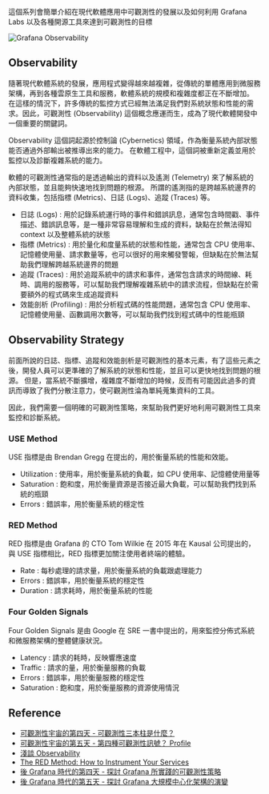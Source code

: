 這個系列會簡單介紹在現代軟體應用中可觀測性的發展以及如何利用 Grafana Labs 以及各種開源工具來達到可觀測性的目標

![Grafana Observability](/img/grafana/image.png)

## Observability

隨著現代軟體系統的發展，應用程式變得越來越複雜，從傳統的單體應用到微服務架構，再到各種雲原生工具和服務，軟體系統的規模和複雜度都正在不斷增加。
在這樣的情況下，許多傳統的監控方式已經無法滿足我們對系統狀態和性能的需求。因此，可觀測性 (Observability) 這個概念應運而生，成為了現代軟體開發中一個重要的關鍵詞。

Observability 這個詞起源於控制論 (Cybernetics) 領域，作為衡量系統內部狀態能否通過外部輸出被推導出來的能力。
在軟體工程中，這個詞被重新定義並用於監控以及診斷複雜系統的能力。

軟體的可觀測性通常指的是透過輸出的資料以及遙測 (Telemetry) 來了解系統的內部狀態，並且能夠快速地找到問題的根源。
所謂的遙測指的是跨越系統邊界的資料收集，包括指標 (Metrics)、日誌 (Logs)、追蹤 (Traces) 等。

- 日誌 (Logs) : 用於記錄系統運行時的事件和錯誤訊息，通常包含時間戳、事件描述、錯誤訊息等，是一種非常容易理解和生成的資料，缺點在於無法得知 context 以及整體系統的狀態
- 指標 (Metrics) : 用於量化和度量系統的狀態和性能，通常包含 CPU 使用率、記憶體使用量、請求數量等，也可以很好的用來觸發警報，但缺點在於無法幫助我們理解跨越系統邊界的問題
- 追蹤 (Traces) : 用於追蹤系統中的請求和事件，通常包含請求的時間線、耗時、調用的服務等，可以幫助我們理解複雜系統中的請求流程，但缺點在於需要額外的程式碼來生成追蹤資料
- 效能剖析 (Profiling) : 用於分析程式碼的性能問題，通常包含 CPU 使用率、記憶體使用量、函數調用次數等，可以幫助我們找到程式碼中的性能瓶頸

## Observability Strategy

前面所說的日誌、指標、追蹤和效能剖析是可觀測性的基本元素，有了這些元素之後，開發人員可以更準確的了解系統的狀態和性能，並且可以更快地找到問題的根源。
但是，當系統不斷擴增，複雜度不斷增加的時候，反而有可能因此過多的資訊而導致了我們分散注意力，使可觀測性淪為單純蒐集資料的工具。

因此，我們需要一個明確的可觀測性策略，來幫助我們更好地利用可觀測性工具來監控和診斷系統。

### USE Method

USE 指標是由 Brendan Gregg 在提出的，用於衡量系統的性能和效能。

- Utilization : 使用率，用於衡量系統的負載，如 CPU 使用率、記憶體使用量等
- Saturation : 飽和度，用於衡量資源是否接近最大負載，可以幫助我們找到系統的瓶頸
- Errors : 錯誤率，用於衡量系統的穩定性

### RED Method

RED 指標是由 Grafana 的 CTO Tom Wilkie 在 2015 年在 Kausal 公司提出的，與 USE 指標相比，RED 指標更加關注使用者終端的體驗。

- Rate : 每秒處理的請求量，用於衡量系統的負載跟處理能力
- Errors : 錯誤率，用於衡量系統的穩定性
- Duration : 請求耗時，用於衡量系統的性能

### Four Golden Signals

Four Golden Signals 是由 Google 在 SRE 一書中提出的，用來監控分佈式系統和微服務架構的整體健康狀況。

- Latency : 請求的耗時，反映響應速度
- Traffic : 請求的量，用於衡量服務的負載
- Errors : 錯誤率，用於衡量服務的穩定性
- Saturation : 飽和度，用於衡量服務的資源使用情況

## Reference

- [可觀測性宇宙的第四天 - 可觀測性三本柱是什麼？](https://ithelp.ithome.com.tw/articles/10322323)
- [可觀測性宇宙的第五天 - 第四種可觀測性訊號？ Profile](https://ithelp.ithome.com.tw/articles/10323268)
- [淺談 Observability](https://ithelp.ithome.com.tw/articles/10287306)
- [The RED Method: How to Instrument Your Services](https://grafana.com/blog/2018/08/02/the-red-method-how-to-instrument-your-services/)
- [後 Grafana 時代的第四天 - 探討 Grafana 所實踐的可觀測性策略](https://ithelp.ithome.com.tw/articles/10353850)
- [後 Grafana 時代的第五天 - 探討 Grafana 大規模中心化架構的演變](https://ithelp.ithome.com.tw/articles/10354224)
